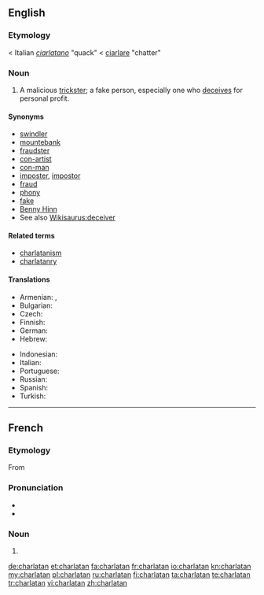 {{also|charlatán}}
==English==

===Etymology===
< Italian ''[[ciarlatano]]'' "quack" < [[ciarlare]] "chatter"

===Noun===
{{en-noun}}

# A malicious [[trickster]]; a fake person, especially one who [[deceive|deceives]] for personal profit.

====Synonyms====
* [[swindler]]
* [[mountebank]]
* [[fraudster]]
* [[con-artist]]
* [[con-man]]
* [[imposter]], [[impostor]]
* [[fraud]]
* [[phony]]
* [[fake]]
* [[Benny Hinn]]
* See also [[Wikisaurus:deceiver]]

====Related terms====
* [[charlatanism]]
* [[charlatanry]]

====Translations====
{{trans-top|malicious trickster}}
* Armenian: {{t|hy|ընդվայրաբան|tr=ëndvayraban}},  {{t-|hy|շառլատան|tr=šaṙlatan}}
* Bulgarian: {{t|bg|шарлатанин|m}}
* Czech: {{t-|cs|šarlatán|m}}
* Finnish: {{t+|fi|huijari}}
* German: {{t+|de|Scharlatan|m}}
* Hebrew: {{t|he|שרלטן|m|tr=šarletan}}
{{trans-mid}}
* Indonesian: {{t|id|penipu|xs=Indonesian}}
* Italian: {{t+|it|ciarlatano|m}}
* Portuguese: {{t|pt|charlatão|m}}
* Russian: {{t+|ru|шарлатан|m|tr=šarlatán}}
* Spanish: {{t+|es|charlatán|m}}
* Turkish: {{t|tr|sarlatan}}
{{trans-bottom}}

----

==French==

===Etymology===
From {{etyl|it|fr}}

===Pronunciation===
* {{IPA|/ʃaʁ.la.tɑ̃/|lang=fr}}
* {{audio|Fr-charlatan.ogg|charlatan}}

===Noun===
{{fr-noun|m|f=charlatane}}

# {{l|en|charlatan}}

[[de:charlatan]]
[[et:charlatan]]
[[fa:charlatan]]
[[fr:charlatan]]
[[io:charlatan]]
[[kn:charlatan]]
[[my:charlatan]]
[[pl:charlatan]]
[[ru:charlatan]]
[[fi:charlatan]]
[[ta:charlatan]]
[[te:charlatan]]
[[tr:charlatan]]
[[vi:charlatan]]
[[zh:charlatan]]